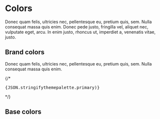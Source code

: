 
<Meta title="Foundations/Colors" />

# Colors

Donec quam felis, ultricies nec, pellentesque eu, pretium quis, sem. Nulla consequat massa quis enim. Donec pede justo, fringilla vel, aliquet nec, vulputate eget, arcu. In enim justo, rhoncus ut, imperdiet a, venenatis vitae, justo.

## Brand colors

Donec quam felis, ultricies nec, pellentesque eu, pretium quis, sem.
Nulla consequat massa quis enim.

{/* <pre>{JSON.stringifythemepalette.primary)}</pre> */}

<ColorPalette>
  <ColorItem
    title="Primary"
    subtitle="Christi"
    colors={{ ...theme.palette.primary }}
  />
</ColorPalette>

## Base colors

<ColorPalette>
  <ColorItem
    title="Gray"
    subtitle="Mirage"
    colors={{ ...theme.palette.grey }}
  />
  <ColorItem
    title="Info"
    subtitle="Blue Ribbon"
    colors={{ ...theme.palette.info }}
  />
  <ColorItem
    title="Success"
    subtitle="Jade"
    colors={{ ...theme.palette.success }}
  />
  <ColorItem
    title="Warning"
    subtitle="Buttercup"
    colors={{ ...theme.palette.warning }}
  />
  <ColorItem
    title="Error"
    subtitle="Crimson"
    colors={{ ...theme.palette.error }}
  />
</ColorPalette>
